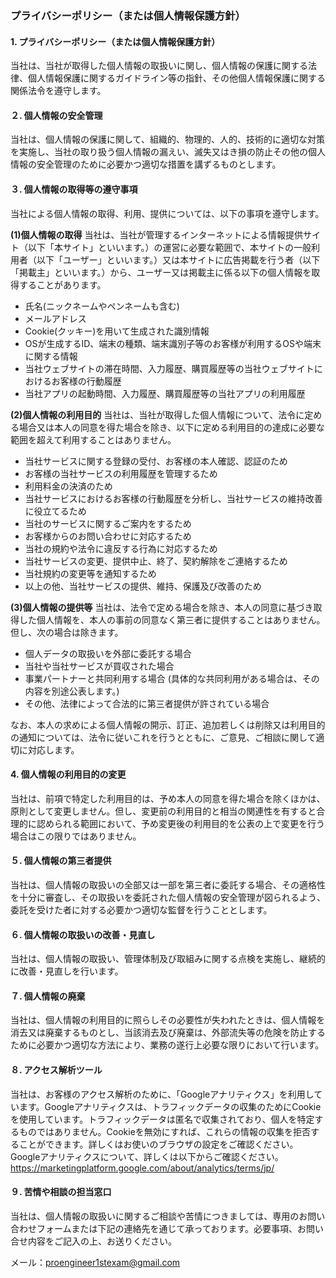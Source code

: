 ### プライバシーポリシー（または個人情報保護方針）

#### 1. プライバシーポリシー（または個人情報保護方針）
当社は、当社が取得した個人情報の取扱いに関し、個人情報の保護に関する法律、個人情報保護に関するガイドライン等の指針、その他個人情報保護に関する関係法令を遵守します。

#### ２. 個人情報の安全管理
当社は、個人情報の保護に関して、組織的、物理的、人的、技術的に適切な対策を実施し、当社の取り扱う個人情報の漏えい、滅失又はき損の防止その他の個人情報の安全管理のために必要かつ適切な措置を講ずるものとします。

#### ３. 個人情報の取得等の遵守事項
当社による個人情報の取得、利用、提供については、以下の事項を遵守します。

**(1)個人情報の取得**
当社は、当社が管理するインターネットによる情報提供サイト（以下「本サイト」といいます。）の運営に必要な範囲で、本サイトの一般利用者（以下「ユーザー」といいます。）又は本サイトに広告掲載を行う者（以下「掲載主」といいます。）から、ユーザー又は掲載主に係る以下の個人情報を取得することがあります。
- 氏名(ニックネームやペンネームも含む)
- メールアドレス
- Cookie(クッキー)を用いて生成された識別情報
- OSが生成するID、端末の種類、端末識別子等のお客様が利用するOSや端末に関する情報
- 当社ウェブサイトの滞在時間、入力履歴、購買履歴等の当社ウェブサイトにおけるお客様の行動履歴
- 当社アプリの起動時間、入力履歴、購買履歴等の当社アプリの利用履歴

**(2)個人情報の利用目的**
当社は、当社が取得した個人情報について、法令に定める場合又は本人の同意を得た場合を除き、以下に定める利用目的の達成に必要な範囲を超えて利用することはありません。
- 当社サービスに関する登録の受付、お客様の本人確認、認証のため
- お客様の当社サービスの利用履歴を管理するため
- 利用料金の決済のため
- 当社サービスにおけるお客様の行動履歴を分析し、当社サービスの維持改善に役立てるため
- 当社のサービスに関するご案内をするため
- お客様からのお問い合わせに対応するため
- 当社の規約や法令に違反する行為に対応するため
- 当社サービスの変更、提供中止、終了、契約解除をご連絡するため
- 当社規約の変更等を通知するため
- 以上の他、当社サービスの提供、維持、保護及び改善のため

**(3)個人情報の提供等**
当社は、法令で定める場合を除き、本人の同意に基づき取得した個人情報を、本人の事前の同意なく第三者に提供することはありません。但し、次の場合は除きます。
- 個人データの取扱いを外部に委託する場合
- 当社や当社サービスが買収された場合
- 事業パートナーと共同利用する場合 (具体的な共同利用がある場合は、その内容を別途公表します。)
- その他、法律によって合法的に第三者提供が許されている場合

なお、本人の求めによる個人情報の開示、訂正、追加若しくは削除又は利用目的の通知については、法令に従いこれを行うとともに、ご意見、ご相談に関して適切に対応します。

#### 4. 個人情報の利用目的の変更
当社は、前項で特定した利用目的は、予め本人の同意を得た場合を除くほかは、原則として変更しません。但し、変更前の利用目的と相当の関連性を有すると合理的に認められる範囲において、予め変更後の利用目的を公表の上で変更を行う場合はこの限りではありません。

#### ５. 個人情報の第三者提供
当社は、個人情報の取扱いの全部又は一部を第三者に委託する場合、その適格性を十分に審査し、その取扱いを委託された個人情報の安全管理が図られるよう、委託を受けた者に対する必要かつ適切な監督を行うこととします。

#### ６. 個人情報の取扱いの改善・見直し
当社は、個人情報の取扱い、管理体制及び取組みに関する点検を実施し、継続的に改善・見直しを行います。

#### ７. 個人情報の廃棄
当社は、個人情報の利用目的に照らしその必要性が失われたときは、個人情報を消去又は廃棄するものとし、当該消去及び廃棄は、外部流失等の危険を防止するために必要かつ適切な方法により、業務の遂行上必要な限りにおいて行います。

#### ８. アクセス解析ツール
当社は、お客様のアクセス解析のために、「Googleアナリティクス」を利用しています。Googleアナリティクスは、トラフィックデータの収集のためにCookieを使用しています。トラフィックデータは匿名で収集されており、個人を特定するものではありません。Cookieを無効にすれば、これらの情報の収集を拒否することができます。詳しくはお使いのブラウザの設定をご確認ください。Googleアナリティクスについて、詳しくは以下からご確認ください。
https://marketingplatform.google.com/about/analytics/terms/jp/

#### ９. 苦情や相談の担当窓口
当社は、個人情報の取扱いに関するご相談や苦情につきましては、専用のお問い合わせフォームまたは下記の連絡先を通じて承っております。必要事項、お問い合せ内容をご記入の上、お送りください。

メール：proengineer1stexam@gmail.com